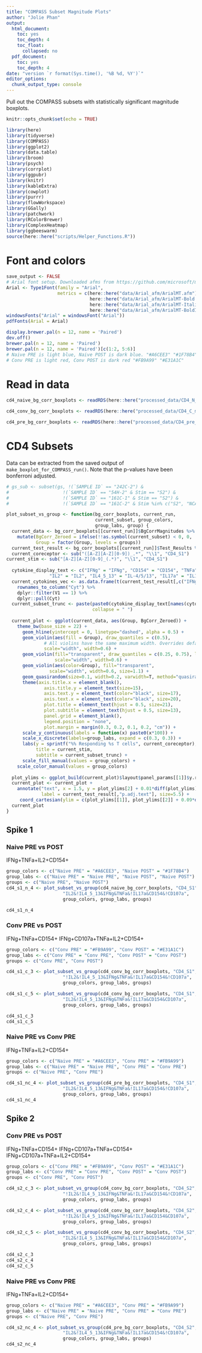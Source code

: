```yaml
---
title: "COMPASS Subset Magnitude Plots"
author: "Jolie Phan"
output: 
  html_document:
    toc: yes
    toc_depth: 4
    toc_float:
      collapsed: no
  pdf_document:
    toc: yes
    toc_depth: 4
date: "version `r format(Sys.time(), '%B %d, %Y')`"
editor_options: 
  chunk_output_type: console
---
```


Pull out the COMPASS subsets with statistically significant magnitude boxplots. 

```r
knitr::opts_chunk$set(echo = TRUE)
```

```r
library(here)
library(tidyverse)
library(COMPASS)
library(ggplot2)
library(data.table)
library(broom)
library(psych)
library(corrplot)
library(ggpubr)
library(knitr)
library(kableExtra)
library(cowplot)
library(purrr)
library(flowWorkspace)
library(GGally)
library(patchwork)
library(RColorBrewer)
library(ComplexHeatmap)
library(ggbeeswarm)
source(here::here("scripts/Helper_Functions.R"))
```

# Font and colors

```r
save_output <- FALSE
# Arial font setup. Downloaded afms from https://github.com/microsoft/microsoft-r-open/tree/ec3fd89e5fb5794bd8149905c134ad801bb61800
Arial <- Type1Font(family = "Arial",
                   metrics = c(here::here("data/Arial_afm/ArialMT.afm"),
                               here::here("data/Arial_afm/ArialMT-Bold.afm"),
                               here::here("data/Arial_afm/ArialMT-Italic.afm"),
                               here::here("data/Arial_afm/ArialMT-BoldItalic.afm")))
windowsFonts("Arial" = windowsFont("Arial"))
pdfFonts(Arial = Arial)

display.brewer.pal(n = 12, name = 'Paired')
dev.off()
brewer.pal(n = 12, name = 'Paired')
brewer.pal(n = 12, name = 'Paired')[c(1:2, 5:6)]
# Naive PRE is light blue, Naive POST is dark blue. "#A6CEE3" "#1F78B4"
# Conv PRE is light red, Conv POST is dark red "#FB9A99" "#E31A1C"
```

# Read in data

```r
cd4_naive_bg_corr_boxplots <- readRDS(here::here("processed_data/CD4_N_make_boxplot_for_COMPASS_run_list.rds"))

cd4_conv_bg_corr_boxplots <- readRDS(here::here("processed_data/CD4_C_make_boxplot_for_COMPASS_run_list.rds"))

cd4_pre_bg_corr_boxplots <- readRDS(here::here("processed_data/CD4_pre_make_boxplot_for_COMPASS_run_list.rds"))
```

# CD4 Subsets
Data can be extracted from the saved output of `make_boxplot_for_COMPASS_run()`. Note that the p-values have been bonferroni adjusted.

```r
# gs_sub <- subset(gs, !(`SAMPLE ID` == "242C-2") &
#                    !(`SAMPLE ID` == "54H-2" & Stim == "S2") &
#                    !(`SAMPLE ID` == "161C-1" & Stim == "S2") &
#                    !(`SAMPLE ID` == "161C-2" & Stim %in% c("S2", "NCAP")))

plot_subset_vs_group <- function(bg_corr_boxplots, current_run,
                                 current_subset, group_colors,
                                 group_labs, group) {
  current_data <- bg_corr_boxplots[[current_run]]$BgCorrMagnitudes %>% dplyr::select(Individual, Group, !!as.symbol(current_subset)) %>% 
    mutate(BgCorr_Zeroed = ifelse(!!as.symbol(current_subset) < 0, 0, !!as.symbol(current_subset)),
           Group = factor(Group, levels = groups))
  current_test_result <- bg_corr_boxplots[[current_run]]$Test_Results %>% dplyr::filter(BooleanSubset == current_subset)
  current_coreceptor <- sub("([A-Z][A-Z][0-9])_.*", "\\1", "CD4_S1")
current_stim <- sub("[A-Z][A-Z][0-9]_(.*)", "\\1", "CD4_S1")
  
  cytokine_display_text <- c("IFNg" = "IFNg", "CD154" = "CD154", "TNFa" = "TNFa", 
                "IL2" = "IL2", "IL4_5_13" = "IL-4/5/13", "IL17a" = "IL17a", "CD107a" = "CD107a")
  current_cytokines_vec <- as.data.frame(t(current_test_result[,c("IFNg", "IL2", "TNFa", "CD154", "CD107a", "IL4_5_13", "IL17a")])) %>%
    rownames_to_column("Cyt") %>%
    dplyr::filter(V1 == 1) %>%
    dplyr::pull(Cyt) 
  current_subset_trunc <- paste(paste0(cytokine_display_text[names(cytokine_display_text) %in% current_cytokines_vec], "+"),
                                collapse = " ")
  
  current_plot <- ggplot(current_data, aes(Group, BgCorr_Zeroed)) +
    theme_bw(base_size = 22) +
      geom_hline(yintercept = 0, linetype="dashed", alpha = 0.5) +
      geom_violin(aes(fill = Group), draw_quantiles = c(0.5),
              # All violins have the same maximum width. Overrides default of equal area
              scale="width", width=0.6) +
      geom_violin(fill="transparent", draw_quantiles = c(0.25, 0.75), linetype = "dashed",
                  scale="width", width=0.6) +
      geom_violin(aes(color=Group), fill="transparent",
                scale="width", width=0.6, size=1.1) +
      geom_quasirandom(size=0.1, width=0.2, varwidth=T, method="quasirandom") +
      theme(axis.title.x = element_blank(),
              axis.title.y = element_text(size=15),
              axis.text.y = element_text(color="black", size=17),
              axis.text.x = element_text(color="black", size=20),
              plot.title = element_text(hjust = 0.5, size=21),
              plot.subtitle = element_text(hjust = 0.5, size=13),
              panel.grid = element_blank(),
              legend.position = "none",
              plot.margin = margin(0.3, 0.2, 0.1, 0.2, "cm")) +
      scale_y_continuous(labels = function(x) paste0(x*100)) + 
      scale_x_discrete(labels=group_labs, expand = c(0.3, 0.3)) +
      labs(y = sprintf("%% Responding %s T cells", current_coreceptor),
           title = current_stim,
           subtitle = current_subset_trunc) +
      scale_fill_manual(values = group_colors) +
    scale_color_manual(values = group_colors)
  
  plot_ylims <- ggplot_build(current_plot)$layout$panel_params[[1]]$y.range
  current_plot <- current_plot + 
    annotate("text", x = 1.5, y = plot_ylims[2] + 0.01*diff(plot_ylims),
             label = current_test_result[,"p.adj.text"], size=5.5) +
     coord_cartesian(ylim = c(plot_ylims[[1]], plot_ylims[[2]] + 0.09*diff(plot_ylims)))
  current_plot
}
```

## Spike 1

### Naive PRE vs POST
IFNg+TNFa+IL2+CD154+

```r
group_colors <- c("Naive PRE" = "#A6CEE3", "Naive POST" = "#1F78B4")
group_labs <- c("Naive PRE" = "Naive PRE", "Naive POST", "Naive POST")
groups <- c("Naive PRE", "Naive POST")
cd4_s1_n_4 <- plot_subset_vs_group(cd4_naive_bg_corr_boxplots, "CD4_S1",
                     "IL2&!IL4_5_13&IFNg&TNFa&!IL17a&CD154&!CD107a",
                     group_colors, group_labs, groups)

cd4_s1_n_4
```

### Conv PRE vs POST
IFNg+TNFa+CD154+
IFNg+CD107a+TNFa+IL2+CD154+

```r
group_colors <- c("Conv PRE" = "#FB9A99", "Conv POST" = "#E31A1C")
group_labs <- c("Conv PRE" = "Conv PRE", "Conv POST" = "Conv POST")
groups <- c("Conv PRE", "Conv POST")

cd4_s1_c_3 <- plot_subset_vs_group(cd4_conv_bg_corr_boxplots, "CD4_S1",
                     "!IL2&!IL4_5_13&IFNg&TNFa&!IL17a&CD154&!CD107a",
                     group_colors, group_labs, groups)

cd4_s1_c_5 <- plot_subset_vs_group(cd4_conv_bg_corr_boxplots, "CD4_S1",
                     "IL2&!IL4_5_13&IFNg&TNFa&!IL17a&CD154&CD107a",
                     group_colors, group_labs, groups)

cd4_s1_c_3
cd4_s1_c_5
```

### Naive PRE vs Conv PRE
IFNg+TNFa+IL2+CD154+

```r
group_colors <- c("Naive PRE" = "#A6CEE3", "Conv PRE" = "#FB9A99")
group_labs <- c("Naive PRE" = "Naive PRE", "Conv PRE" = "Conv PRE")
groups <- c("Naive PRE", "Conv PRE")

cd4_s1_nc_4 <- plot_subset_vs_group(cd4_pre_bg_corr_boxplots, "CD4_S1",
                     "IL2&!IL4_5_13&IFNg&TNFa&!IL17a&CD154&!CD107a",
                     group_colors, group_labs, groups)
cd4_s1_nc_4
```

## Spike 2

### Conv PRE vs POST
IFNg+TNFa+CD154+
IFNg+CD107a+TNFa+CD154+
IFNg+CD107a+TNFa+IL2+CD154+

```r
group_colors <- c("Conv PRE" = "#FB9A99", "Conv POST" = "#E31A1C")
group_labs <- c("Conv PRE" = "Conv PRE", "Conv POST" = "Conv POST")
groups <- c("Conv PRE", "Conv POST")

cd4_s2_c_3 <- plot_subset_vs_group(cd4_conv_bg_corr_boxplots, "CD4_S2",
                     "!IL2&!IL4_5_13&IFNg&TNFa&!IL17a&CD154&!CD107a",
                     group_colors, group_labs, groups)

cd4_s2_c_4 <- plot_subset_vs_group(cd4_conv_bg_corr_boxplots, "CD4_S2",
                     "!IL2&!IL4_5_13&IFNg&TNFa&!IL17a&CD154&CD107a",
                     group_colors, group_labs, groups)

cd4_s2_c_5 <- plot_subset_vs_group(cd4_conv_bg_corr_boxplots, "CD4_S2",
                     "IL2&!IL4_5_13&IFNg&TNFa&!IL17a&CD154&CD107a",
                     group_colors, group_labs, groups)

cd4_s2_c_3
cd4_s2_c_4
cd4_s2_c_5
```

### Naive PRE vs Conv PRE
IFNg+TNFa+IL2+CD154+

```r
group_colors <- c("Naive PRE" = "#A6CEE3", "Conv PRE" = "#FB9A99")
group_labs <- c("Naive PRE" = "Naive PRE", "Conv PRE" = "Conv PRE")
groups <- c("Naive PRE", "Conv PRE")

cd4_s2_nc_4 <- plot_subset_vs_group(cd4_pre_bg_corr_boxplots, "CD4_S2",
                     "IL2&!IL4_5_13&IFNg&TNFa&!IL17a&CD154&!CD107a",
                     group_colors, group_labs, groups)
cd4_s2_nc_4
```
